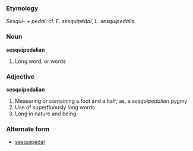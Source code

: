 ===Etymology===
''Sesqui-'' + ''pedal'': cf. F. ''sesquipédal'', L. ''sesquipedalis''.

===Noun===
'''sesquipedalian'''

#Long word, or words

===Adjective===
'''sesquipedalian'''

#Measuring or containing a foot and a half; as, a ''sesquipedalian'' pygmy
#Use of superfluously long words
#Long in nature and being

===Alternate form===
* [[sesquipedal]]